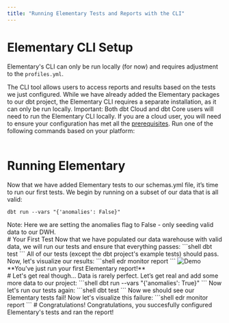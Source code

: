 ```yaml
---
title: "Running Elementary Tests and Reports with the CLI"
---
```


# Elementary CLI Setup

Elementary's CLI can only be run locally (for now) and requires adjustment to the `profiles.yml`. 

The CLI tool allows users to access reports and results based on the tests we just configured. While we have already added the Elementary packages to our dbt project, the Elementary CLI requires a separate installation, as it can only be run locally.
<Warning>
Important:  Both dbt Cloud and dbt Core users will need to run the Elementary CLI locally. If you are a cloud user, you will need to ensure your configuration has met all the [prerequisites](https://docs.elementary-data.com/tutorial/setup).
</Warning>
<Accordion title="1. Install the Elementary CLI">
Run one of the following commands based on your platform:
<InstallCLI />
</Accordion>
<br/>
<Accordion title="2. Creating a Profile for the CLI">
<AddConnectionProfile />
</Accordion>
<br/>
# Running Elementary

Now that we have added Elementary tests to our schemas.yml file, it’s time to run our first tests. We begin by running on a subset of our data that is all valid:
```shell
dbt run --vars "{'anomalies': False}"
```
<Warning>
Note: Here we are setting the anomalies flag to False - only seeding valid data to our DWH.
</Warning>
<br/>
# Your First Test
Now that we have populated our data warehouse with valid data, we will run our tests and ensure that everything passes:
```shell
dbt test
```
All of our tests (except the dbt project's example tests) should pass. Now, let's visualize our results:
```shell
edr monitor report
```
<Frame>
  <img
    src="https://raw.githubusercontent.com/elementary-data/elementary/master/static/report_ui.gif"
    alt="Demo"
  />
</Frame>
**You've just run your first Elementary report!**
<br/>
# Let's get real though...
Data is rarely perfect. Let’s get real and add some more data to our project:
```shell
dbt run --vars "{'anomalies': True}"
```
Now let's run our tests again:
```shell
dbt test
```
Now we should see our Elementary tests fail!
Now let's visualize this failure:
```shell
edr monitor report
```
# Congratulations!
Congratulations, you succesfully configured Elementary's tests and ran the report!

<CommunitySupport />